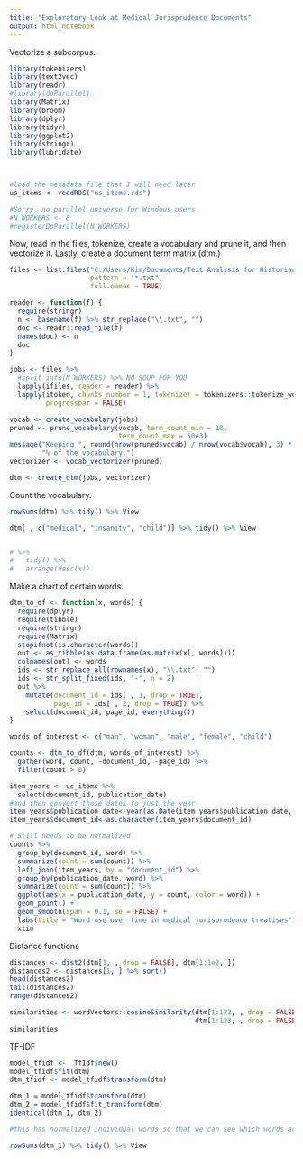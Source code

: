 ```yaml
---
title: "Exploratory Look at Medical Jurisprudence Documents"
output: html_notebook
---
```


Vectorize a subcorpus.
```r
library(tokenizers)
library(text2vec)
library(readr)
#library(doParallel)
library(Matrix)
library(broom)
library(dplyr)
library(tidyr)
library(ggplot2)
library(stringr)
library(lubridate)



#load the metadata file that I will need later
us_items <- readRDS("us_items.rds")

#Sorry, no parallel universe for Windows users
#N_WORKERS <- 8
#registerDoParallel(N_WORKERS)
```
Now, read in the files, tokenize, create a vocabulary and prune it, and then vectorize it.  Lastly, create a document term matrix (dtm.)
```r
files <- list.files("C:/Users/Kim/Documents/Text Analysis for Historians/medical_documents", 
                    pattern = "*.txt",
                    full.names = TRUE)

reader <- function(f) {
  require(stringr)
  n <- basename(f) %>% str_replace("\\.txt", "")
  doc <- readr::read_file(f)
  names(doc) <- n
  doc
}

jobs <- files %>% 
  #split_into(N_WORKERS) %>% NO SOUP FOR YOU
  lapply(ifiles, reader = reader) %>% 
  lapply(itoken, chunks_number = 1, tokenizer = tokenizers::tokenize_words,
         progressbar = FALSE)

vocab <- create_vocabulary(jobs)
pruned <- prune_vocabulary(vocab, term_count_min = 10,
                           term_count_max = 50e3)
message("Keeping ", round(nrow(pruned$vocab) / nrow(vocab$vocab), 3) * 100,
        "% of the vocabulary.")
vectorizer <- vocab_vectorizer(pruned)

dtm <- create_dtm(jobs, vectorizer)
```
Count the vocabulary.
```r

rowSums(dtm) %>% tidy() %>% View

dtm[ , c("medical", "insanity", "child")] %>% tidy() %>% View


# %>% 
#   tidy() %>% 
#   arrange(desc(x))
```
Make a chart of certain words.

```r

dtm_to_df <- function(x, words) {
  require(dplyr)
  require(tibble)
  require(stringr)
  require(Matrix)
  stopifnot(is.character(words))
  out <- as_tibble(as.data.frame(as.matrix(x[, words])))
  colnames(out) <- words
  ids <- str_replace_all(rownames(x), "\\.txt", "")
  ids <- str_split_fixed(ids, "-", n = 2)
  out %>% 
    mutate(document_id = ids[ , 1, drop = TRUE],
           page_id = ids[ , 2, drop = TRUE]) %>% 
    select(document_id, page_id, everything())
}

words_of_interest <- c("man", "woman", "male", "female", "child")

counts <- dtm_to_df(dtm, words_of_interest) %>% 
  gather(word, count, -document_id, -page_id) %>% 
  filter(count > 0)

item_years <- us_items %>% 
  select(document_id, publication_date)
#and then convert those dates to just the year
item_years$publication_date<-year(as.Date(item_years$publication_date, origin = '1900-1-1'))
item_years$document_id<-as.character(item_years$document_id)

# Still needs to be normalized
counts %>% 
  group_by(document_id, word) %>% 
  summarize(count = sum(count)) %>% 
  left_join(item_years, by = "document_id") %>% 
  group_by(publication_date, word) %>% 
  summarize(count = sum(count)) %>% 
  ggplot(aes(x = publication_date, y = count, color = word)) +
  geom_point() +
  geom_smooth(span = 0.1, se = FALSE) +
  labs(title = "Word use over time in medical jurisprudence treatises")# + 
  xlim
```
Distance functions
```r
distances <- dist2(dtm[1, , drop = FALSE], dtm[1:1e2, ])
distances2 <- distances[1, ] %>% sort()
head(distances2)
tail(distances2)
range(distances2)

similarities <- wordVectors::cosineSimilarity(dtm[1:123, , drop = FALSE], 
                                              dtm[1:123, , drop = FALSE])
similarities 
```
TF-IDF
```r
model_tfidf <-  TfIdf$new()
model_tfidf$fit(dtm)
dtm_tfidf <- model_tfidf$transform(dtm)

dtm_1 = model_tfidf$transform(dtm)
dtm_2 = model_tfidf$fit_transform(dtm)
identical(dtm_1, dtm_2)

#this has normalized individual words so that we can see which words actualy have more significance (medical vs poison)  Go reread leskovic to see the intuition behind

rowSums(dtm_1) %>% tidy() %>% View
```
